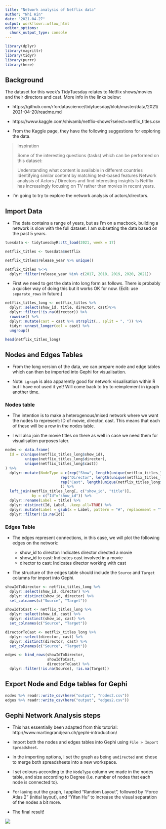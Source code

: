 ```yaml
---
title: "Network analysis of Netflix data"
author: "Nhi Hin"
date: "2021-04-27"
output: workflowr::wflow_html
editor_options:
  chunk_output_type: console
---
```


```r
library(dplyr)
library(magrittr)
library(tidyr)
library(purrr)
library(here)
```


## Background

The dataset for this week's TidyTuesday relates to Netflix shows/movies and 
their directors and cast. More info in the links below:

- https://github.com/rfordatascience/tidytuesday/blob/master/data/2021/2021-04-20/readme.md
- https://www.kaggle.com/shivamb/netflix-shows?select=netflix_titles.csv

- From the Kaggle page, they have the following suggestions for exploring 
the data.

<blockquote>
Inspiration

Some of the interesting questions (tasks) which can be performed on this 
dataset: 

Understanding what content is available in different countries
Identifying similar content by matching text-based features
Network analysis of Actors / Directors and find interesting insights
Is Netflix has increasingly focusing on TV rather than movies in recent years.
</blockquote>

- I'm going to try to explore the network analysis of actors/directors. 


## Import Data

- The data contains a range of years, but as I'm on a macbook, building a 
network is slow with the full dataset. I am subsetting the data based on 
the past 5 years.

```r
tuesdata <- tidytuesdayR::tt_load(2021, week = 17)

netflix_titles <- tuesdata$netflix

netflix_titles$release_year %>% unique()

netflix_titles %<>%
  dplyr::filter(release_year %in% c(2017, 2018, 2019, 2020, 2021))

```

- First we need to get the data into long form as follows. There is probably 
a quicker way of doing this but it works OK for now. 
(Edit: use `separate_rows` in future.)

```r
netflix_titles_long <- netflix_titles %>%
  dplyr::select(show_id, title, director, cast)%>% 
  dplyr::filter(!is.na(director)) %>%
  rowwise() %>%
  dplyr::mutate(cast = cast %>% strsplit(., split = ", ")) %>%
  tidyr::unnest_longer(col = cast) %>%
  ungroup()

head(netflix_titles_long)
```

## Nodes and Edges Tables

- From the long version of the data, we can prepare node and edge tables 
which can then be imported into Gephi for visualisation. 

- Note: `igraph` is also apparently good for network visualisation within R 
but I have not used it yet! Will come back to try to reimplement in igraph 
another time. 

### Nodes table

- The intention is to make a heterogenous/mixed network where we
want the nodes to represent: ID of movie, director, cast. 
This means that each of these will be a row in the nodes table. 

- I will also join the movie titles on there as well in case we need them for
visualisation purposes later. 

```r
nodes <- data.frame(
  Id = c(unique(netflix_titles_long$show_id), 
         unique(netflix_titles_long$director),
         unique(netflix_titles_long$cast)) 
) %>%
  dplyr::mutate(NodeType = c(rep("Show", length(unique(netflix_titles_long$show_id))),
                         rep("Director", length(unique(netflix_titles_long$director))),
                         rep("Cast", length(unique(netflix_titles_long$cast)))
                         )) %>%
  left_join(netflix_titles_long[, c("show_id", "title")], 
            by = c("Id"="show_id")) %>%
  dplyr::rename(Label = title) %>%
  dplyr::distinct(Id, Label, .keep_all=TRUE) %>%
  dplyr::mutate(Label = gsub(x = Label, pattern = "#", replacement = "")) %>%
  dplyr::filter(!is.na(Id))
```



### Edges Table

- The edges represent connections, in this case, we will plot the following 
edges on the network:

  - show_id to director: Indicates director directed a movie
  - show_id to cast: Indicates cast involved in a movie
  - director to cast: Indicates director working with cast
  
- The structure of the edges table should include the `Source` and `Target` 
columns for import into Gephi.

```r
showIdToDirector <- netflix_titles_long %>%
  dplyr::select(show_id, director) %>%
  dplyr::distinct(show_id, director) %>%
  set_colnames(c("Source", "Target"))

showIdToCast <- netflix_titles_long %>%
  dplyr::select(show_id, cast) %>%
  dplyr::distinct(show_id, cast) %>%
  set_colnames(c("Source", "Target"))

directorToCast <- netflix_titles_long %>%
  dplyr::select(director, cast) %>%
  dplyr::distinct(director, cast) %>%
  set_colnames(c("Source", "Target"))

edges <- bind_rows(showIdToDirector,
                   showIdToCast,
                   directorToCast) %>%
  dplyr::filter(!is.na(Source), !is.na(Target))

```

## Export Node and Edge tables for Gephi

```r
nodes %>% readr::write_csv(here("output", "nodes2.csv"))
edges %>% readr::write_csv(here("output", "edges2.csv"))
```

## Gephi Network Analysis steps

- This has essentially been adapted from this tutorial: http://www.martingrandjean.ch/gephi-introduction/

- Import both the nodes and edges tables into Gephi using `File > Import Spreadsheet`. 

- In the importing options, I set the graph as being `undirected` and chose to merge 
both spreadsheets into a new workspace. 

- I set colours according to the `NodeType` column we made in the nodes table, and size 
according to Degree (i.e. number of nodes that each node is connected to).

- For laying out the graph, I applied "Random Layout", followed by 
"Force Atlas 2" (initial layout), and "Yifan Hu" to increase the visual separation 
of the nodes a bit more. 

- The final result!

![](assets/gephi.png)
